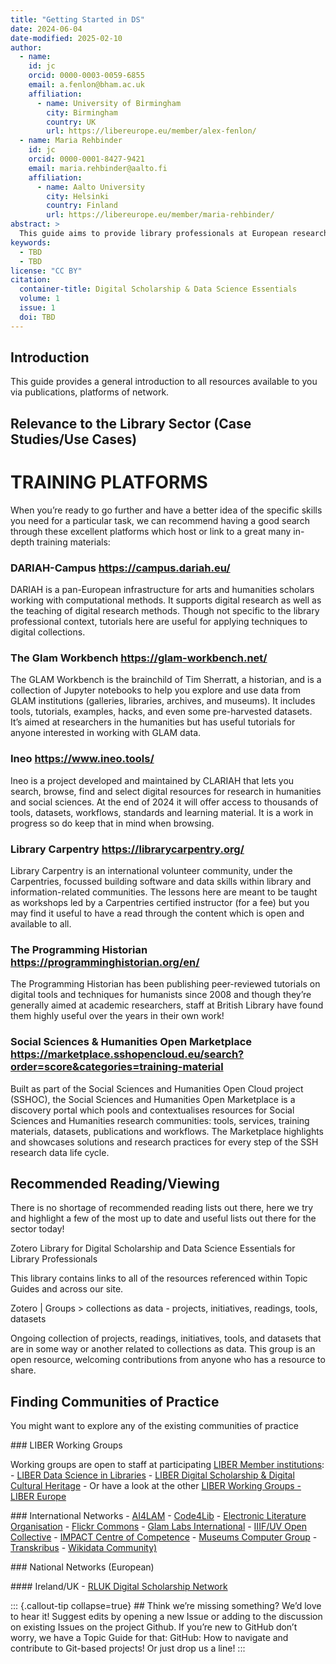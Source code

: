 ```yaml
---
title: "Getting Started in DS"
date: 2024-06-04
date-modified: 2025-02-10
author:
  - name: 
    id: jc
    orcid: 0000-0003-0059-6855
    email: a.fenlon@bham.ac.uk
    affiliation: 
      - name: University of Birmingham
        city: Birmingham
        country: UK
        url: https://libereurope.eu/member/alex-fenlon/
  - name: Maria Rehbinder
    id: jc
    orcid: 0000-0001-8427-9421
    email: maria.rehbinder@aalto.fi
    affiliation: 
      - name: Aalto University
        city: Helsinki
        country: Finland
        url: https://libereurope.eu/member/maria-rehbinder/
abstract: > 
  This guide aims to provide library professionals at European research institutions, particularly those supporting or undertaking activities that combines AI tools and methods and digital cultural heritage collections and data, with a brief overview of the current copyright and licensing context for such research today.
keywords:
  - TBD
  - TBD
license: "CC BY"
citation: 
  container-title: Digital Scholarship & Data Science Essentials
  volume: 1
  issue: 1
  doi: TBD
---
```


## Introduction
This guide provides a general introduction to all resources available to you via publications, platforms of network. 


## Relevance to the Library Sector (Case Studies/Use Cases)  
# **TRAINING PLATFORMS** {.unnumbered .unlisted}

When you’re ready to go further and have a better idea of the specific skills you need for a particular task, we can recommend having a good search through these excellent platforms which host or link to a great many in-depth training materials:

### DARIAH-Campus [https://campus.dariah.eu/](https://campus.dariah.eu/)
DARIAH is a pan-European infrastructure for arts and humanities scholars working with computational methods. It supports digital research as well as the teaching of digital research methods. Though not specific to the library professional context, tutorials here are useful for applying techniques to digital collections. 

### The Glam Workbench [https://glam-workbench.net/](https://glam-workbench.net/)
The GLAM Workbench is the brainchild of Tim Sherratt, a historian, and is a collection of Jupyter notebooks to help you explore and use data from GLAM institutions (galleries, libraries, archives, and museums). It includes tools, tutorials, examples, hacks, and even some pre-harvested datasets. It's aimed at researchers in the humanities but has useful tutorials for anyone interested in working with GLAM data.

### Ineo [https://www.ineo.tools/](https://www.ineo.tools/)
Ineo is a project developed and maintained by CLARIAH that lets you search, browse, find and select digital resources for research in humanities and social sciences. At the end of 2024 it will offer access to thousands of tools, datasets, workflows, standards and learning material. It is a work in progress so do keep that in mind when browsing.

### Library Carpentry [https://librarycarpentry.org/](https://librarycarpentry.org/)
Library Carpentry is an international volunteer community, under the Carpentries, focussed building software and data skills within library and information-related communities. The lessons here are meant to be taught as workshops led by a Carpentries certified instructor (for a fee) but you may find it useful to have a read through the content which is open and available to all. 

### The Programming Historian [https://programminghistorian.org/en/](https://programminghistorian.org/en/)
The Programming Historian has been publishing peer-reviewed tutorials on digital tools and techniques for humanists since 2008 and though they’re generally aimed at academic researchers, staff at British Library have found them highly useful over the years in their own work! 

### Social Sciences & Humanities Open Marketplace [https://marketplace.sshopencloud.eu/search?order=score&categories=training-material](https://marketplace.sshopencloud.eu/search?order=score&categories=training-material)
Built as part of the Social Sciences and Humanities Open Cloud project (SSHOC), the Social Sciences and Humanities Open Marketplace is a discovery portal which pools and contextualises resources for Social Sciences and Humanities research communities: tools, services, training materials, datasets, publications and workflows. The Marketplace highlights and showcases solutions and research practices for every step of the SSH research data life cycle. 

## Recommended Reading/Viewing  
There is no shortage of recommended reading lists out there, here we try and highlight a few of the most up to date and useful lists out there for the sector today!

Zotero Library for Digital Scholarship and Data Science Essentials for Library Professionals

This library contains links to all of the resources referenced within Topic Guides and across our site.

Zotero | Groups > collections as data - projects, initiatives, readings, tools, datasets

Ongoing collection of projects, readings, initiatives, tools, and datasets that are in some way or another related to collections as data. This group is an open resource, welcoming contributions from anyone who has a resource to share.

## Finding Communities of Practice
You might want to explore any of the existing communities of practice 

 
 ### LIBER Working Groups
 
 Working groups are open to staff at participating [LIBER Member institutions](https://libereurope.eu/liber-participants/):
 - [LIBER Data Science in Libraries](https://libereurope.eu/working-group/liber-data-science-in-libraries-working-group/)
 - [LIBER Digital Scholarship & Digital Cultural Heritage](https://libereurope.eu/working-group/digital-scholarship-and-digital-cultural-heritage-collections-working-group/)
 - Or have a look at the other [LIBER Working Groups - LIBER Europe](https://libereurope.eu/working-groups/)
 
 ### International Networks
 - [AI4LAM](https://sites.google.com/view/ai4lam)
 - [Code4Lib](https://code4lib.org/about/)
 - [Electronic Literature Organisation](https://eliterature.org/)
 - [Flickr Commons](https://www.flickr.com/commons)
 - [Glam Labs International](https://glamlabs.io/)
 - [IIIF/UV Open Collective](https://iiif.io/)
 - [IMPACT Centre of Competence](https://www.digitisation.eu/)
 - [Museums Computer Group](https://museumscomputergroup.org.uk/)
 - [Transkribus](https://readcoop.eu/transkribus/)
 - [Wikidata Community)](https://www.wikidata.org/wiki/Special:MyLanguage/Project:Community_portal)
 
 ### National Networks (European)
 
 #### Ireland/UK
 - [RLUK Digital Scholarship Network](https://www.rluk.ac.uk/rluk-dsn/)
 
 ::: {.callout-tip collapse=true}
 ## Think we're missing something?
 We'd love to hear it! Suggest edits by opening a new Issue or adding to the discussion on existing Issues on the project Github. If you’re new to GitHub don’t worry, we have a Topic Guide for that: GitHub: How to navigate and contribute to Git-based projects! Or just drop us a line! 
 :::

